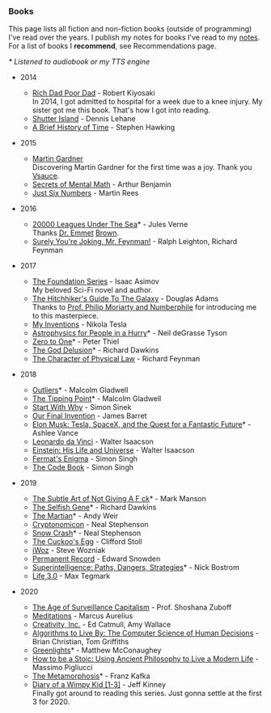 
<Head title="Books" />

### Books

This page lists all fiction and non-fiction books (outside of programming) I've read over the years. I publish my notes for books I've read to my [notes](https://rsapkf.github.io/notes). For a list of books I **recommend**, see <Link to="/recommendations">Recommendations</Link> page.

_\* Listened to audiobook or my TTS engine_

- 2014

  - [Rich Dad Poor Dad](https://en.wikipedia.org/wiki/Rich_Dad_Poor_Dad) - Robert Kiyosaki  
    In 2014, I got admitted to hospital for a week due to a knee injury. My sister got me this book. That's how I got into reading.
  - [Shutter Island](https://en.wikipedia.org/wiki/Shutter_Island) - Dennis Lehane
  - [A Brief History of Time](https://en.wikipedia.org/wiki/A_Brief_History_of_Time) - Stephen Hawking

- 2015

  - [Martin Gardner](https://en.wikipedia.org/wiki/Martin_Gardner)  
    Discovering Martin Gardner for the first time was a joy. Thank you [Vsauce](https://www.youtube.com/watch?v=L45Q1_psDqk&t=564).
  - [Secrets of Mental Math](https://www.goodreads.com/book/show/83585.Secrets_of_Mental_Math) - Arthur Benjamin
  - [Just Six Numbers](https://www.goodreads.com/book/show/81884.Just_Six_Numbers) - Martin Rees

- 2016

  - [20000 Leagues Under The Sea](https://en.wikipedia.org/wiki/Twenty_Thousand_Leagues_Under_the_Sea)\* - Jules Verne  
    Thanks [Dr. Emmet](https://www.imdb.com/title/tt0099088/quotes/qt0338311) [Brown](https://www.imdb.com/title/tt0099088/quotes/qt1057198).
  - [Surely You're Joking, Mr. Feynman!](https://en.wikipedia.org/wiki/Surely_You%27re_Joking,_Mr._Feynman!) - Ralph Leighton, Richard Feynman

- 2017

  - [The Foundation Series](https://en.wikipedia.org/wiki/Foundation_series) - Isaac Asimov  
    My beloved Sci-Fi novel and author.
  - [The Hitchhiker's Guide To The Galaxy](https://en.wikipedia.org/wiki/The_Hitchhiker%27s_Guide_to_the_Galaxy) - Douglas Adams  
    Thanks to [Prof. Philip Moriarty and Numberphile](https://www.youtube.com/watch?v=D6tINlNluuY&t=91) for introducing me to this masterpiece.
  - [My Inventions](https://en.wikipedia.org/wiki/My_Inventions:_The_Autobiography_of_Nikola_Tesla) - Nikola Tesla
  - [Astrophysics for People in a Hurry](https://en.wikipedia.org/wiki/Astrophysics_for_People_in_a_Hurry)\* - Neil deGrasse Tyson
  - [Zero to One](https://en.wikipedia.org/wiki/Zero_to_One)\* - Peter Thiel
  - [The God Delusion](https://en.wikipedia.org/wiki/The_God_Delusion)\* - Richard Dawkins
  - [The Character of Physical Law](https://en.wikipedia.org/wiki/The_Character_of_Physical_Law) - Richard Feynman

- 2018

  - [Outliers](<https://en.wikipedia.org/wiki/Outliers_(book)>)\* - Malcolm Gladwell
  - [The Tipping Point](https://en.wikipedia.org/wiki/The_Tipping_Point)\* - Malcolm Gladwell
  - [Start With Why](https://en.wikipedia.org/wiki/Start_With_Why) - Simon Sinek
  - [Our Final Invention](https://en.wikipedia.org/wiki/Our_Final_Invention) - James Barret
  - [Elon Musk: Tesla, SpaceX, and the Quest for a Fantastic Future](https://en.wikipedia.org/wiki/Elon_Musk:_Tesla,_SpaceX,_and_the_Quest_for_a_Fantastic_Future)\* - Ashlee Vance
  - [Leonardo da Vinci](https://www.goodreads.com/book/show/34684622-leonardo-da-vinci) - Walter Isaacson
  - [Einstein: His Life and Universe](https://en.wikipedia.org/wiki/Einstein:_His_Life_and_Universe) - Walter Isaacson
  - [Fermat's Enigma](<https://en.wikipedia.org/wiki/Fermat%27s_Last_Theorem_(book)>) - Simon Singh
  - [The Code Book](https://en.wikipedia.org/wiki/The_Code_Book) - Simon Singh

- 2019

  - [The Subtle Art of Not Giving A F ck](https://en.wikipedia.org/wiki/The_Subtle_Art_of_Not_Giving_a_Fuck)\* - Mark Manson
  - [The Selfish Gene](https://en.wikipedia.org/wiki/The_Selfish_Gene)\* - Richard Dawkins
  - [The Martian](<https://en.wikipedia.org/wiki/The_Martian_(Weir_novel)>)\* - Andy Weir
  - [Cryptonomicon](https://en.wikipedia.org/wiki/Cryptonomicon) - Neal Stephenson
  - [Snow Crash](https://en.wikipedia.org/wiki/Snow_Crash)\* - Neal Stephenson
  - [The Cuckoo's Egg](https://en.wikipedia.org/wiki/The_Cuckoo%27s_Egg) - Clifford Stoll
  - [iWoz](https://en.wikipedia.org/wiki/IWoz) - Steve Wozniak
  - [Permanent Record](<https://en.wikipedia.org/wiki/Permanent_Record_(autobiography)>) - Edward Snowden
  - [Superintelligence: Paths, Dangers, Strategies](https://en.wikipedia.org/wiki/Superintelligence:_Paths,_Dangers,_Strategies)\* - Nick Bostrom
  - [Life 3.0](https://en.wikipedia.org/wiki/Life_3.0) - Max Tegmark

- 2020
  - [The Age of Surveillance Capitalism](https://en.wikipedia.org/wiki/The_Age_of_Surveillance_Capitalism) - Prof. Shoshana Zuboff
  - [Meditations](https://en.wikipedia.org/wiki/Meditations) - Marcus Aurelius
  - [Creativity, Inc.](https://en.wikipedia.org/wiki/Creativity,_Inc.) - Ed Catmull, Amy Wallace
  - [Algorithms to Live By: The Computer Science of Human Decisions](https://www.goodreads.com/book/show/25666050-algorithms-to-live-by) - Brian Christian, Tom Griffiths
  - [Greenlights](<https://en.wikipedia.org/wiki/Greenlights_(book)>)\* - Matthew McConaughey
  - [How to be a Stoic: Using Ancient Philosophy to Live a Modern Life](https://www.goodreads.com/book/show/31423245-how-to-be-a-stoic) - Massimo Pigliucci
  - [The Metamorphosis](https://en.wikipedia.org/wiki/The_Metamorphosis)\* - Franz Kafka
  - [Diary of a Wimpy Kid [1-3]](https://en.wikipedia.org/wiki/Diary_of_a_Wimpy_Kid) - Jeff Kinney  
    Finally got around to reading this series. Just gonna settle at the first 3 for 2020.

<LastUpdatedPages date="Dec 09, 2020" />
